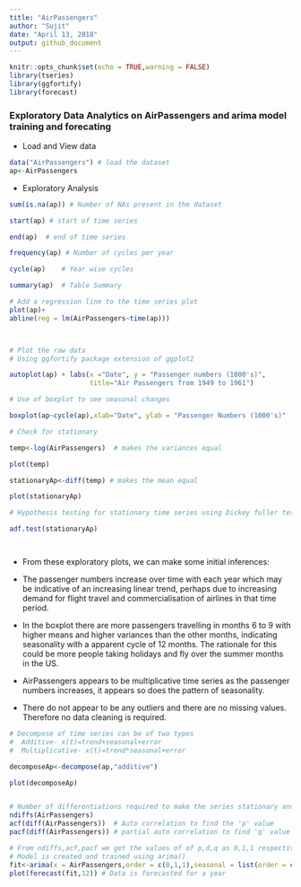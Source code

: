 ---
title: "AirPassengers"
author: "Sujit"
date: "April 13, 2018"
output: github_document
---

```{r setup, include=FALSE}
knitr::opts_chunk$set(echo = TRUE,warning = FALSE)
library(tseries)
library(ggfortify)
library(forecast)

```

### Exploratory Data Analytics on AirPassengers and arima model training and forecating

- Load and View data

```{r}
data("AirPassengers") # load the dataset
ap<-AirPassengers

```

- Exploratory Analysis

```{r}
sum(is.na(ap)) # Number of NAs present in the dataset

start(ap) # start of time series

end(ap)  # end of time series

frequency(ap) # Number of cycles per year

cycle(ap)    # Year wise cycles

summary(ap)  # Table Summary

# Add a regression line to the time series plot
plot(ap)+
abline(reg = lm(AirPassengers~time(ap)))



# Plot the raw data
# Using ggfortify package extension of ggplot2

autoplot(ap) + labs(x ="Date", y = "Passenger numbers (1000's)",
                    title="Air Passengers from 1949 to 1961") 

# Use of boxplot to see seasonal changes

boxplot(ap~cycle(ap),xlab="Date", ylab = "Passenger Numbers (1000's)" ,main ="Monthly Air Passengers Boxplot from 1949 to 1961")

# Check for stationary

temp<-log(AirPassengers)  # makes the variances equal

plot(temp)

stationaryAp<-diff(temp) # makes the mean equal

plot(stationaryAp)

# Hypothesis testing for stationary time series using Dickey fuller test

adf.test(stationaryAp)




```

- From these exploratory plots, we can make some initial inferences:

- The passenger numbers increase over time with each year which may be indicative of an increasing linear trend, perhaps due to increasing demand for flight travel and commercialisation of airlines in that time period.
- In the boxplot there are more passengers travelling in months 6 to 9 with higher means and higher variances than the other months, indicating seasonality with a apparent cycle of 12 months. The rationale for this could be more people taking holidays and fly over the summer months in the US.
- AirPassengers appears to be multiplicative time series as the passenger numbers increases, it appears so does the pattern of seasonality.
- There do not appear to be any outliers and there are no missing values. Therefore no data cleaning is required.




```{r}
# Decompose of time series can be of two types
#  Additive- x(t)=trend+seasonal+error
#  Multiplicative- x(t)=trend*seasonal+error

decomposeAp<-decompose(ap,"additive")

plot(decomposeAp)


# Number of differentiations required to make the series stationary and find 'd'
ndiffs(AirPassengers)  
acf(diff(AirPassengers))  # Auto correlation to find the 'p' value
pacf(diff(AirPassengers)) # partial auto correlation to find 'q' value

# From ndiffs,acf,pacf we get the values of of p,d,q as 0,1,1 respectively
# Model is created and trained using arima()
fit<-arima(x = AirPassengers,order = c(0,1,1),seasonal = list(order = c(0, 1, 1),period = 12))
plot(forecast(fit,12)) # Data is forecasted for a year

```

